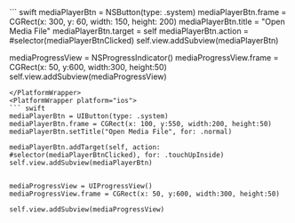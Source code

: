 
<PlatformWrapper platform="macos">
``` swift
mediaPlayerBtn = NSButton(type: .system)
mediaPlayerBtn.frame = CGRect(x: 300, y: 60, width: 150, height: 200)
mediaPlayerBtn.title = "Open Media File"
mediaPlayerBtn.target = self
mediaPlayerBtn.action = #selector(mediaPlayerBtnClicked)
self.view.addSubview(mediaPlayerBtn)


mediaProgressView = NSProgressIndicator()
mediaProgressView.frame = CGRect(x: 50, y:600, width:300, height:50)
self.view.addSubview(mediaProgressView)
```
</PlatformWrapper>
<PlatformWrapper platform="ios">
``` swift
mediaPlayerBtn = UIButton(type: .system)
mediaPlayerBtn.frame = CGRect(x: 100, y:550, width:200, height:50)
mediaPlayerBtn.setTitle("Open Media File", for: .normal)

mediaPlayerBtn.addTarget(self, action: #selector(mediaPlayerBtnClicked), for: .touchUpInside)
self.view.addSubview(mediaPlayerBtn)


mediaProgressView = UIProgressView()
mediaProgressView.frame = CGRect(x: 50, y:600, width:300, height:50)

self.view.addSubview(mediaProgressView)
```
</PlatformWrapper>